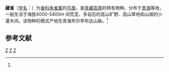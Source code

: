 {{Speciesbox 
| genus = Carpodacus
| species = roborowskii
| status = LC
| status_system = IUCN3.1
| authority = Przewalski, 1887<ref name='id4269'>{{cite web| url =http://www.bioinfo.cn/db05/BjdwSpecies.php?action=view&id=4269| title =藏雀| work =《中国动物物种编目数据库》| publisher =中国科学院微生物研究所| author =中国科学院动物研究所| accessdate =2009-04-04| deadurl =yes| archiveurl =https://web.archive.org/web/20160305034227/http://www.bioinfo.cn/db05/BjdwSpecies.php?action=view&id=4269| archivedate =2016-03-05}}</ref>
}}

'''藏雀'''（[[学名|学名]]：{{lang|la|''Carpodacus roborowskii''}}）为[[雀科|雀科]][[朱雀属|朱雀属]]的[[鸟类|鸟类]]，是[[青藏高原|青藏高原]]的特有物种。分布于[[青海|青海]]等地，一般生活于海拔4000-5400m 间荒芜、多岩石的高山旷野、高山草地和山坡的小灌木间。该物种的模式产地在青海布尔罕布达山脉。<ref name='id4269'/>

== 参考文献 ==
{{reflist}}

{{Taxonbar}}

[[Category:1887年描述的鸟类|Z]]
[[Category:朱雀属|Z]]
[[Category:中國特有鳥類|Z]]